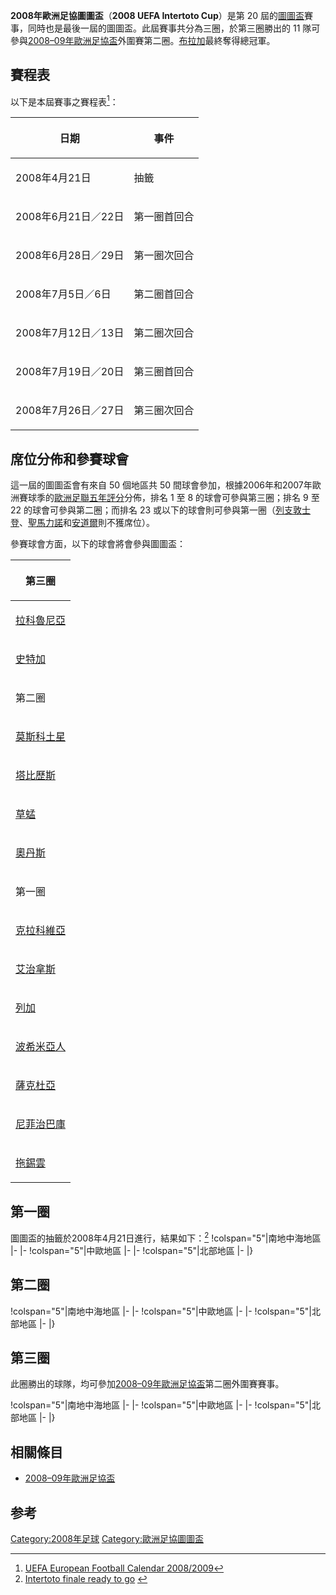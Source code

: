{{noteTA
|G1=uefa
|T=zh-hans:2008年国际托托杯; zh-hk:2008年圖圖盃;
}}
'''2008年歐洲足協圖圖盃'''（'''2008 UEFA Intertoto Cup'''）是第 20 屆的[[歐洲足協圖圖盃|圖圖盃]]賽事，同時也是最後一屆的圖圖盃。此屆賽事共分為三圈，於第三圈勝出的 11 隊可參與[[2008–09年歐洲足協盃#第二圈外圍賽|2008–09年歐洲足協盃]]外圍賽第二圈。[[布拉加體育會|布拉加]]最終奪得總冠軍。

== 賽程表 ==
以下是本屆賽事之賽程表<ref>[https://web.archive.org/web/20071012213345/http://www.xs4all.nl/~kassiesa/bert/uefa/calendar2008.html UEFA European Football Calendar 2008/2009]{{en}}</ref>：
{| class="wikitable"
|-
!日期
!事件
|-
|2008年4月21日
|抽籤
|-
|2008年6月21日／22日
|第一圈首回合
|-
|2008年6月28日／29日
|第一圈次回合
|-
|2008年7月5日／6日
|第二圈首回合
|-
|2008年7月12日／13日
|第二圈次回合
|-
|2008年7月19日／20日
|第三圈首回合
|-
|2008年7月26日／27日
|第三圈次回合
|}

== 席位分佈和參賽球會 ==
{{main|2008年圖圖盃席位分佈和參賽球會}}
這一屆的圖圖盃會有來自 50 個地區共 50 間球會參加，根據2006年和2007年歐洲賽球季的[[歐洲足聯五年評分|歐洲足聯五年評分]]分佈，排名 1 至 8 的球會可參與第三圈；排名 9 至 22 的球會可參與第二圈；而排名 23 或以下的球會則可參與第一圈（[[列支敦士登|列支敦士登]]、[[聖馬力諾|聖馬力諾]]和[[安道爾|安道爾]]則不獲席位）。

參賽球會方面，以下的球會將會參與圖圖盃：

{| class="wikitable"
!colspan="4"|第三圈
|-
|{{flagicon|ESP}} [[拉科魯尼亞體育俱樂部|拉科魯尼亞]]||{{flagicon|ENG}} [[阿士東維拉足球會|阿士東維拉]]||{{flagicon|ITA}} [[那不勒斯足球俱樂部|拿玻里]]||{{flagicon|FRA}} [[雷恩足球俱樂部|雷恩]]
|-
|{{flagicon|GER}} [[斯圖加特足球俱樂部|史特加]]||{{flagicon|POR}} [[布拉加體育會|布拉加]]||{{flagicon|ROU}} [[瓦斯盧伊足球俱樂部|華斯路伊]]||{{flagicon|NED}} [[NAC比達|布雷達]]
|-
!colspan="4"|第二圈
|-
|{{flagicon|RUS}} [[拉緬斯科耶土星足球會|莫斯科土星]]||{{flagicon|UKR}} [[辛菲羅波爾塔夫里亞足球俱樂部|泰夫利亞]]||{{flagicon|SCO}} [[希伯尼安足球俱樂部|喜伯年]]||{{flagicon|BEL}} [[皇家比斯查安特衛普足球會|比斯查]]
|-
|{{flagicon|CZE}} [[特普利采足球俱樂部|塔比歷斯]]||{{flagicon|TUR}} [[施華斯堡體育會|施華斯堡]]||{{flagicon|GRE}} [[帕尼奥尼奥斯足球俱樂部|彭尼奧尼奧斯]]||{{flagicon|BUL}} [[布爾加斯足球俱樂部|查洛摩利斯]]
|-
|{{flagicon|SUI}} [[蘇黎世草蜢足球俱樂部|草蜢]]||{{flagicon|NOR}} [[洛辛堡足球會|洛辛堡]]||{{flagicon|ISR}} [[賓尼沙堅足球會|賓尼沙堅]]||{{flagicon|SRB}} [[OFK貝爾格萊德|OFK貝爾格萊德]]
|-
|{{flagicon|DEN}} [[歐登塞足球俱樂部|奧丹斯]]||{{flagicon|AUT}} [[格拉茲風暴體育俱樂部|格拉茨]]||||
|-
!colspan="4"|第一圈
|-
|{{flagicon|POL}} [[克拉科維亞足球俱樂部|克拉科維亞]]||{{flagicon|HUN}} [[布達佩斯捍衛者足球俱樂部|漢維特]]||{{flagicon|SVK}} [[尼特拉足球俱樂部|尼特拉]]||{{flagicon|CRO}} [[里耶卡足球俱樂部|列積卡]]
|-
|{{flagicon|CYP}} [[伊力高斯艾治拿斯足球會|艾治拿斯]]||{{flagicon|SWE}} [[艾夫斯堡體育會|艾夫斯堡]]||{{flagicon|SVN}} [[戈里察足球俱樂部|哥利卡]]||{{flagicon|BIH}} [[澤尼察鋼鐵足球俱樂部|施拉克]]
|-
|{{flagicon|LVA}} [[列加足球會_(1999年)|列加]]||{{flagicon|LTU}} [[伊蘭拿斯足球會|伊蘭拿斯]]||{{flagicon|FIN}} [[圖爾庫TPS足球俱樂部|TPS杜古]]||{{flagicon|MDA}} [[蒂拉斯波爾足球俱樂部|泰拉斯普爾]]
|-
|{{flagicon|IRL}} [[波希米亞人足球俱樂部|波希米亞人]]||{{flagicon|GEO}} [[第比利斯火車頭足球俱樂部|第比利斯火車頭]]||{{flagicon|MKD}} [[雷諾瓦足球俱樂部|雷諾華]]||{{flagicon|ISL}} [[菲爾基爾足球俱樂部|費基亞]]
|-
|{{flagicon|BLR}} [[索利戈爾斯克礦工足球俱樂部|薩克杜亞]]||{{flagicon|ALB}} [[比沙卡華積體育會|比沙卡華積]]||{{flagicon|EST}} [[納爾瓦足球俱樂部|贊斯拿華]]||{{flagicon|ARM}} [[米卡足球俱樂部|米卡]]
|-
|{{flagicon|AZE}} [[尼菲治巴庫足球俱樂部|尼菲治巴庫]]||{{flagicon|KAZ}} [[捷迪蘇足球會|捷迪蘇]]||{{flagicon|NIR}} [[里斯布恩造酒廠足球會|里斯布恩造酒廠]]||{{flagicon|WAL}} [[拉爾足球會|拉爾]]
|-
|{{flagicon|FRO}} [[HB托爾斯港|拖錫雲]]||{{flagicon|LUX}} [[埃特爾布呂克足球俱樂部|艾捷拿]]||{{flagicon|MLT}} [[希伯尼安斯足球俱樂部|希伯尼恩斯]]||{{flagicon|MNE}} [[格爾巴利足球俱樂部|加布積]]
|}

== 第一圈 ==
圖圖盃的抽籤於2008年4月21日進行，結果如下：<ref name="result">[http://www.uefa.com/competitions/intertotocup/news/kind=1/newsid=686088.html Intertoto finale ready to go] {{Wayback|url=http://www.uefa.com/competitions/intertotocup/news/kind=1/newsid=686088.html |date=20090416114847 }}{{en}}</REF>
{{TwoLeg start}}
!colspan="5"|南地中海地區
|-
{{TwoLegResult|'''[[比沙卡華積體育會|比沙卡華積]]'''|ALB|1–1{{agr}}|[[伊力高斯艾治拿斯足球會|艾治拿斯]]|CYP|0–0|1–1}}
{{TwoLegResult|[[澤尼察鋼鐵足球俱樂部|施拉克]]|BIH|4–4{{agr}}|'''[[格爾巴利足球俱樂部|加布積]]'''|MNE|3–2|1–2}}
{{TwoLegResult|[[里耶卡足球俱樂部|列積卡]]|CRO|0–2|'''[[雷諾瓦足球俱樂部|雷諾華]]'''|MKD|0–0|0–2}}
{{TwoLegResult|[[希伯尼安斯足球俱樂部|希伯尼恩斯]]|MLT|0–3|'''[[戈里察足球俱樂部|哥利卡]]'''|SVN|0–3|0–0}}
|-
!colspan="5"|中歐地區
|-
{{TwoLegResult|[[捷迪蘇足球會|捷迪蘇]]|KAZ|3–6|'''[[布達佩斯捍衛者足球俱樂部|漢維特]]'''|HUN|1–2|2–4}}
{{TwoLegResult|[[米卡足球俱樂部|米卡]]|ARM|2–2{{agr}}|'''[[蒂拉斯波爾足球俱樂部|泰拉斯普爾]]'''|MDA|2–2|0–0}}
{{TwoLegResult|'''[[尼菲治巴庫足球俱樂部|尼菲治巴庫]]'''|AZE|3–3{{agr}}|[[尼特拉足球俱樂部|尼特拉]]|SVK|2–0|1–3}}
{{TwoLegResult|[[克拉科維亞足球俱樂部|克拉科維亞]]|POL|1–5|'''[[索利戈爾斯克礦工足球俱樂部|薩克杜亞]]'''|BLR|1–2|0–3}}
{{TwoLegResult|'''[[埃特爾布呂克足球俱樂部|艾捷拿]]'''|LUX|2–2{{agr}}|[[第比利斯火車頭足球俱樂部|第比利斯火車頭]]|GEO|0–0|2–2}}
|-
!colspan="5"|北部地區
|-
{{TwoLegResult|'''[[伊蘭拿斯足球會|伊蘭拿斯]]'''|LTU|4–0|[[納爾瓦足球俱樂部|贊斯拿華]]|EST|1–0|3–0}}
{{TwoLegResult|[[HB托爾斯港|拖錫雲]]|FRO|1–4|'''[[艾夫斯堡體育會|艾夫斯堡]]'''|SWE|1–4|0–0}}
{{TwoLegResult|'''[[波希米亞人足球俱樂部|波希米亞人]]'''|IRL|9–3|[[拉爾足球會|拉爾]]|WAL|5–1|4–2}}
{{TwoLegResult|[[里斯布恩造酒廠足球會|里斯布恩造酒廠]]|NIR|3–6|'''[[圖爾庫TPS足球俱樂部|TPS杜古]]'''|FIN|2–3|1–3}}
{{TwoLegResult|'''[[列加足球會_(1999年)|列加]]'''|LVA|3–2|[[菲爾基爾足球俱樂部|費基亞]]|ISL|1–2|2–0}}
|}

== 第二圈 ==
{{TwoLeg start}}
!colspan="5"|南地中海地區
|-
{{TwoLegResult|'''[[布爾加斯足球俱樂部|查洛摩利斯]]'''|BUL|3–1|[[戈里察足球俱樂部|哥利卡]]|SVN|1–1|2–0}}
{{TwoLegResult|[[格爾巴利足球俱樂部|加布積]]|MNE|2–3|'''[[施華斯堡體育會|施華斯堡]]'''|TUR|2–2|0–1|}}
{{TwoLegResult|'''[[蘇黎世草蜢足球俱樂部|草蜢]]'''|SUI|5–1|[[比沙卡華積體育會|比沙卡華積]]|ALB|2–1|3–0}}
{{TwoLegResult|[[雷諾瓦足球俱樂部|雷諾華]]|MKD|1–3|'''[[賓尼沙堅足球會|賓尼沙堅]]'''|ISR|1–2|0–1}}
{{TwoLegResult|[[OFK貝爾格萊德|OFK貝爾格萊德]]|SRB|2–3|'''[[帕尼奥尼奥斯足球俱樂部|彭尼奧尼奧斯]]'''|GRE|1–0|1–3}}
|-
!colspan="5"|中歐地區
|-
{{TwoLegResult|[[皇家比斯查安特衛普足球會|比斯查]]|BEL|1–2|'''[[尼菲治巴庫足球俱樂部|尼菲治巴庫]]'''|AZE|1–1|0–1}}
{{TwoLegResult|'''[[拉緬斯科耶土星足球會|莫斯科土星]]'''|RUS|8–1|[[埃特爾布呂克足球俱樂部|艾捷拿]]|LUX|7–0|1–1}}
{{TwoLegResult|[[蒂拉斯波爾足球俱樂部|泰拉斯普爾]]|MDA|1–3|'''[[辛菲羅波爾塔夫里亞足球俱樂部|泰夫利亞]]'''|UKR|0–0|1–3}}
{{TwoLegResult|'''[[格拉茲風暴體育俱樂部|格拉茨]]'''|AUT|2–0|[[索利戈爾斯克礦工足球俱樂部|薩克杜亞]]|BLR|2–0|0–0}}
{{TwoLegResult|[[特普利采足球俱樂部|塔比歷斯]]|CZE|3–3{{agr}}|'''[[布達佩斯捍衛者足球俱樂部|漢維特]]'''|HUN|1–3|2–0}}
|-
!colspan="5"|北部地區
|-
{{TwoLegResult|[[圖爾庫TPS足球俱樂部|TPS杜古]]|FIN|1–4|'''[[歐登塞足球俱樂部|奧丹斯]]'''|DEN|1–2|0–2}}
{{TwoLegResult|[[希伯尼安足球俱樂部|喜伯年]]|SCO|0–4|'''[[艾夫斯堡體育會|艾夫斯堡]]'''|SWE|0–2|0–2}}
{{TwoLegResult|[[伊蘭拿斯足球會|伊蘭拿斯]]|LTU|1–7|'''[[洛辛堡足球會|洛辛堡]]'''|NOR|1–3|0–4}}
{{TwoLegResult|'''[[列加足球會_(1999年)|列加]]'''|LVA|2–2{{agr}}|[[波希米亞人足球俱樂部|波希米亞人]]|IRL|1–0|1–2}}
|}

== 第三圈 ==
此圈勝出的球隊，均可參加[[2008–09年歐洲足協盃|2008–09年歐洲足協盃]]第二圈外圍賽賽事。

{{TwoLeg start}}
!colspan="5"|南地中海地區
|-
{{TwoLegResult|[[賓尼沙堅足球會|賓尼沙堅]]|ISR|1–3|'''[[拉科魯尼亞體育俱樂部|拉科魯尼亞]]'''|ESP|1–2|0–1}}
{{TwoLegResult|[[帕尼奥尼奥斯足球俱樂部|彭尼奧尼奧斯]]|GRE|0–2|'''[[那不勒斯足球俱樂部|拿玻里]]'''|ITA|0–1|0–1}}
{{TwoLegResult|[[施華斯堡體育會|施華斯堡]]|TUR|0–5|'''[[布拉加體育會|布拉加]]'''|POR|0–2|0–3}}
{{TwoLegResult|'''[[蘇黎世草蜢足球俱樂部|草蜢]]'''|SUI|4–0|[[布爾加斯足球俱樂部|查洛摩利斯]]|BUL|3–0|1–0}}
|-
!colspan="5"|中歐地區
|-
{{TwoLegResult|[[拉緬斯科耶土星足球會|莫斯科土星]]|RUS|1–3|'''[[斯圖加特足球俱樂部|史特加]]'''|GER|1–0|0–3{{aet}}}}
{{TwoLegResult|[[尼菲治巴庫足球俱樂部|尼菲治巴庫]]|AZE|2–3|'''[[瓦斯盧伊足球俱樂部|華斯路伊]]'''|ROU|2–1|0–2}}
{{TwoLegResult|'''[[雷恩足球俱樂部|雷恩]]'''|FRA|1–1{{pso|10–9}}|[[辛菲羅波爾塔夫里亞足球俱樂部|泰夫利亞]]|UKR|1–0|0–1{{aet}}}}
{{TwoLegResult|'''[[格拉茲風暴體育俱樂部|格拉茨]]'''|AUT|2–1|[[布達佩斯捍衛者足球俱樂部|漢維特]]|HUN|0–0|2–1}}
|-
!colspan="5"|北部地區
|-
{{TwoLegResult|[[NAC比達|布雷達]]|NED|1–2|'''[[洛辛堡足球會|洛辛堡]]'''|NOR|1–0|0–2}}
{{TwoLegResult|[[歐登塞足球俱樂部|奧丹斯]]|DEN|2–3|'''[[阿士東維拉足球會|阿士東維拉]]'''|ENG|2–2|0–1}}
{{TwoLegResult|'''[[艾夫斯堡體育會|艾夫斯堡]]'''|SWE|1–0|[[列加足球會_(1999年)|列加]]|LVA|1–0|0–0}}
|}

== 相關條目 ==
* [[2008–09年歐洲足協盃|2008–09年歐洲足協盃]]

== 参考 ==
{{reflist|2}}

{{fb start}}
{{歐洲足協圖圖盃}}
{{fb end}}

[[Category:2008年足球|Category:2008年足球]]
[[Category:歐洲足協圖圖盃|Category:歐洲足協圖圖盃]]